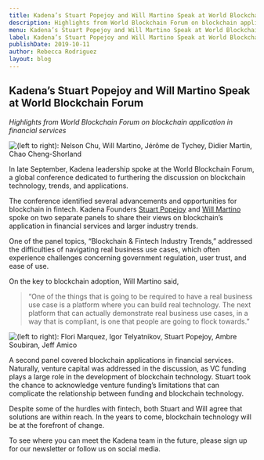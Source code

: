 ```yaml
---
title: Kadena’s Stuart Popejoy and Will Martino Speak at World Blockchain Forum
description: Highlights from World Blockchain Forum on blockchain application in financial services
menu: Kadena’s Stuart Popejoy and Will Martino Speak at World Blockchain Forum
label: Kadena’s Stuart Popejoy and Will Martino Speak at World Blockchain Forum
publishDate: 2019-10-11
author: Rebecca Rodriguez
layout: blog
---
```


## Kadena’s Stuart Popejoy and Will Martino Speak at World Blockchain Forum

_Highlights from World Blockchain Forum on blockchain application in financial services_

![(left to right): Nelson Chu, Will Martino, Jérôme de Tychey, Didier Martin, Chao Cheng-Shorland](/assets/blog/0_LBqMHBRpVAueiHqI.jpg)

In late September, Kadena leadership spoke at the World Blockchain Forum, a global conference dedicated to furthering
the discussion on blockchain technology, trends, and applications.

The conference identified several advancements and opportunities for blockchain in fintech. Kadena Founders
[Stuart Popejoy](https://twitter.com/sirlensalot?lang=en) and [Will Martino](https://twitter.com/_wjmartino_?lang=en)
spoke on two separate panels to share their views on blockchain’s application in financial services and larger industry
trends.

One of the panel topics, “Blockchain & Fintech Industry Trends,” addressed the difficulties of navigating real business
use cases, which often experience challenges concerning government regulation, user trust, and ease of use.

On the key to blockchain adoption, Will Martino said,

> “One of the things that is going to be required to have a real business use case is a platform where you can build
> real technology. The next platform that can actually demonstrate real business use cases, in a way that is compliant,
> is one that people are going to flock towards.”

![(left to right): Flori Marquez, Igor Telyatnikov, Stuart Popejoy, Ambre Soubiran, Jeff Amico](/assets/blog/0_BLcP8JaBHihUHtR0.jpg)

A second panel covered blockchain applications in financial services. Naturally, venture capital was addressed in the
discussion, as VC funding plays a large role in the development of blockchain technology. Stuart took the chance to
acknowledge venture funding’s limitations that can complicate the relationship between funding and blockchain
technology.

Despite some of the hurdles with fintech, both Stuart and Will agree that solutions are within reach. In the years to
come, blockchain technology will be at the forefront of change.

To see where you can meet the Kadena team in the future, please sign up for our newsletter or follow us on social media.
